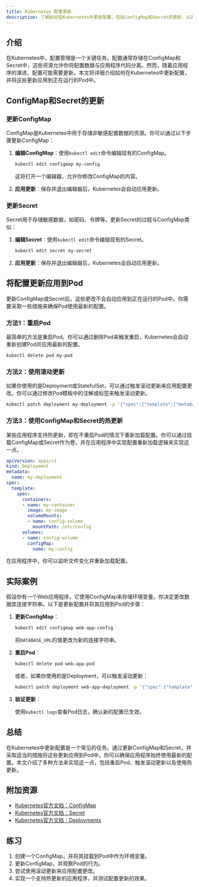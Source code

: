 ```yaml
---
title: Kubernetes 配置更新
description: 了解如何在Kubernetes中更新配置，包括ConfigMap和Secret的更新，以及如何将这些更新应用到运行的Pod中。
---
```


## 介绍

在Kubernetes中，配置管理是一个关键任务。配置通常存储在ConfigMap和Secret中，这些资源允许你将配置数据与应用程序代码分离。然而，随着应用程序的演进，配置可能需要更新。本文将详细介绍如何在Kubernetes中更新配置，并将这些更新应用到正在运行的Pod中。

## ConfigMap和Secret的更新

### 更新ConfigMap

ConfigMap是Kubernetes中用于存储非敏感配置数据的资源。你可以通过以下步骤更新ConfigMap：

1. **编辑ConfigMap**：使用`kubectl edit`命令编辑现有的ConfigMap。

   ```bash
   kubectl edit configmap my-config
   ```

   这将打开一个编辑器，允许你修改ConfigMap的内容。

2. **应用更新**：保存并退出编辑器后，Kubernetes会自动应用更新。

### 更新Secret

Secret用于存储敏感数据，如密码、令牌等。更新Secret的过程与ConfigMap类似：

1. **编辑Secret**：使用`kubectl edit`命令编辑现有的Secret。

   ```bash
   kubectl edit secret my-secret
   ```

2. **应用更新**：保存并退出编辑器后，Kubernetes会自动应用更新。

## 将配置更新应用到Pod

更新ConfigMap或Secret后，这些更改不会自动应用到正在运行的Pod中。你需要采取一些措施来确保Pod使用最新的配置。

### 方法1：重启Pod

最简单的方法是重启Pod。你可以通过删除Pod来触发重启，Kubernetes会自动重新创建Pod并应用最新的配置。

```bash
kubectl delete pod my-pod
```

### 方法2：使用滚动更新

如果你使用的是Deployment或StatefulSet，可以通过触发滚动更新来应用配置更改。你可以通过修改Pod模板中的注解或标签来触发滚动更新。

```bash
kubectl patch deployment my-deployment -p '{"spec":{"template":{"metadata":{"annotations":{"config-updated":"'$(date +%s)'"}}}}}'
```

### 方法3：使用ConfigMap和Secret的热更新

某些应用程序支持热更新，即在不重启Pod的情况下重新加载配置。你可以通过挂载ConfigMap或Secret作为卷，并在应用程序中实现配置重新加载逻辑来实现这一点。

```yaml
apiVersion: apps/v1
kind: Deployment
metadata:
  name: my-deployment
spec:
  template:
    spec:
      containers:
      - name: my-container
        image: my-image
        volumeMounts:
        - name: config-volume
          mountPath: /etc/config
      volumes:
      - name: config-volume
        configMap:
          name: my-config
```

在应用程序中，你可以监听文件变化并重新加载配置。

## 实际案例

假设你有一个Web应用程序，它使用ConfigMap来存储环境变量。你决定更改数据库连接字符串。以下是更新配置并将其应用到Pod的步骤：

1. **更新ConfigMap**：

   ```bash
   kubectl edit configmap web-app-config
   ```

   将`DATABASE_URL`的值更改为新的连接字符串。

2. **重启Pod**：

   ```bash
   kubectl delete pod web-app-pod
   ```

   或者，如果你使用的是Deployment，可以触发滚动更新：

   ```bash
   kubectl patch deployment web-app-deployment -p '{"spec":{"template":{"metadata":{"annotations":{"config-updated":"'$(date +%s)'"}}}}}'
   ```

3. **验证更新**：

   使用`kubectl logs`查看Pod日志，确认新的配置已生效。

## 总结

在Kubernetes中更新配置是一个常见的任务。通过更新ConfigMap和Secret，并采取适当的措施将这些更新应用到Pod中，你可以确保应用程序始终使用最新的配置。本文介绍了多种方法来实现这一点，包括重启Pod、触发滚动更新以及使用热更新。

## 附加资源

- [Kubernetes官方文档：ConfigMap](https://kubernetes.io/docs/concepts/configuration/configmap/)
- [Kubernetes官方文档：Secret](https://kubernetes.io/docs/concepts/configuration/secret/)
- [Kubernetes官方文档：Deployments](https://kubernetes.io/docs/concepts/workloads/controllers/deployment/)

## 练习

1. 创建一个ConfigMap，并将其挂载到Pod中作为环境变量。
2. 更新ConfigMap，并观察Pod的行为。
3. 尝试使用滚动更新来应用配置更改。
4. 实现一个支持热更新的应用程序，并测试配置更新的效果。
